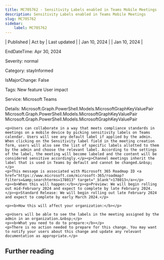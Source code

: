 ```yaml
---
title: MC705762 - Sensitivity Labels enabled in Teams Mobile Meetings
description: Sensitivity Labels enabled in Teams Mobile Meetings
slug: MC705762
sidebar:
    label: MC705762
---
```



| Published | Act by | Last updated |
| Jan 10, 2024 |  | Jan 10, 2024 |

EndDateTime: Apr 30, 2024

Severity: normal

Category: stayInformed

IsMajorChange: False

Tags: New feature User impact

Service: Microsoft Teams

Details: Microsoft.Graph.PowerShell.Models.MicrosoftGraphKeyValuePair Microsoft.Graph.PowerShell.Models.MicrosoftGraphKeyValuePair Microsoft.Graph.PowerShell.Models.MicrosoftGraphKeyValuePair

```
<p>Users can collaborate in a way that meets compliance standards in meetings on a mobile device by picking sensitivity labels on Teams calendar. Users will see any default label if applied by the admin. When clicking on the Sensitivity label field in the meeting creation form, users will also see the list of specific labels allotted to them by the admin and choose the relevant label. According to the settings of the label, the meeting will become labeled and the content will be considered sensitive accordingly.</p><p>Channel meetings inherit the label that is used in Teams by default and cannot be changed.&nbsp;</p>
<p>This message is associated with Microsoft 365 Roadmap ID <a href="https://www.microsoft.com/microsoft-365/roadmap?filters=&amp;searchterms=178013" target="_blank">178013</a></p>
<p><b>When this will happen:</b></p><p>Preview: We will begin rolling out mid-February 2024 and expect to complete by late February 2024.</p><p>Standard Release: We will begin rolling out late February 2024 and expect to complete by early March 2024.</p>

<p><b>How this will affect your organization:</b></p>

<p>Users will be able to see the labels in the meeting assigned by the admin in an organization.&nbsp;</p>
<p><b>What you need to do to prepare:</b></p>
<p>There is no action needed to prepare for this change. You may want to notify your users about this change and update any relevant documentation as appropriate.</p>
```

## Further reading

